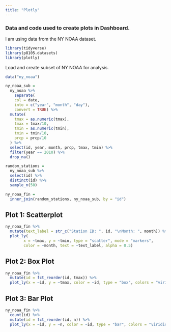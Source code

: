 ```yaml
---
title: "Plotly"
---
```


### Data and code used to create plots in Dashboard.

I am using data from the NY NOAA dataset.

```r
library(tidyverse)
library(p8105.datasets)
library(plotly)
```

Load and create subset of NY NOAA for analysis.
```r
data("ny_noaa")

ny_noaa_sub = 
  ny_noaa %>%
    separate(
    col = date, 
    into = c("year", "month", "day"),
    convert = TRUE) %>%
  mutate(
    tmax = as.numeric(tmax),
    tmax = tmax/10,
    tmin = as.numeric(tmin),
    tmin = tmin/10,
    prcp = prcp/10
  ) %>%
  select(id, year, month, prcp, tmax, tmin) %>%
  filter(year == 2010) %>%
  drop_na()

random_stations = 
  ny_noaa_sub %>%
  select(id) %>%
  distinct(id) %>%
  sample_n(50)

ny_noaa_fin = 
  inner_join(random_stations, ny_noaa_sub, by = "id")
```


## Plot 1: Scatterplot
```r
ny_noaa_fin %>%
  mutate(text_label = str_c("Station ID: ", id, "\nMonth: ", month)) %>% 
  plot_ly(
        x = ~tmax, y = ~tmin, type = "scatter", mode = "markers", 
        color = ~month, text = ~text_label, alpha = 0.5)
```


## Plot 2: Box Plot
```r
ny_noaa_fin %>%
  mutate(id = fct_reorder(id, tmax)) %>% 
  plot_ly(x = ~id, y = ~tmax, color = ~id, type = "box", colors = "viridis")
```


## Plot 3: Bar Plot
```r
ny_noaa_fin %>%
  count(id) %>%
  mutate(id = fct_reorder(id, n)) %>% 
  plot_ly(x = ~id, y = ~n, color = ~id, type = "bar", colors = "viridis")
```


